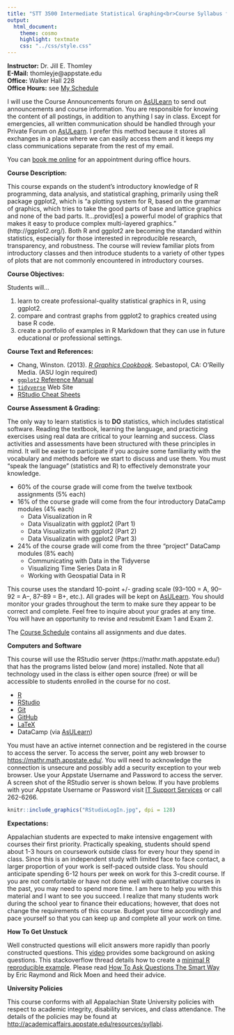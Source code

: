 ```yaml
---
title: "STT 3500 Intermediate Statistical Graphing<br>Course Syllabus for Spring 2018"
output: 
  html_document: 
    theme: cosmo
    highlight: textmate
    css: "../css/style.css"
---
```


**Instructor:**    Dr. Jill E. Thomley  
**E-Mail:**        thomleyje@appstate.edu  
**Office:**        Walker Hall 228  
**Office Hours:**  see [My Schedule](https://jillthomley.github.io/schedule.html)

I will use the Course Announcements forum on [AsULearn](https://asulearn.appstate.edu/) to send out announcements and course information. You are responsible for knowing the content of all postings, in addition to anything I say in class. Except for emergencies, all written communication should be handled through your Private Forum on [AsULearn](https://asulearn.appstate.edu/). I prefer this method because it stores all exchanges in a place where we can easily access them and it keeps my class communications separate from the rest of my email.

You can [book me online](https://thomleyje.youcanbook.me/) for an appointment during office hours.


**Course Description:**  

This course expands on the student's introductory knowledge of R programming, data analysis, and  statistical graphing, primarily using theR package ggplot2, which is "a plotting system for R, based on the grammar of graphics, which tries to take the good parts of base and lattice graphics and none of the bad parts. It...provid[es] a powerful model of graphics that makes it easy to produce complex multi-layered graphics." (http://ggplot2.org/). Both R and ggplot2 are becoming the standard within statistics, especially for those interested in reproducible research, transparency, and robustness. The course will review familiar plots from introductory classes and then introduce students to a variety of other types of plots that are not commonly encountered in introductory courses. 


**Course Objectives:**

Students will...

(1) learn to create professional-quality statistical graphics in R, using ggplot2.
(2) compare and contrast graphs from ggplot2 to graphics created using base R code.
(3) create a portfolio of examples in R Markdown that they can use in future educational or professional settings. 


**Course Text and References:**

* Chang, Winston. (2013). _[R Graphics Cookbook](http://proquest.safaribooksonline.com.proxy006.nclive.org/9781449363086?uicode=appstate)_. Sebastopol, CA: O'Reilly Media. (ASU login required)
* [`ggplot2` Reference Manual ](https://cran.r-project.org/web/packages/ggplot2/ggplot2.pdf)
* [`tidyverse`](https://www.tidyverse.org/) Web Site
* [RStudio Cheat Sheets](https://www.rstudio.com/resources/cheatsheets/)


**Course Assessment & Grading:**

The only way to learn statistics is to **DO** statistics, which includes statistical software. Reading the textbook, learning the language, and practicing exercises using real data are critical to your learning and success. Class activities and assessments have been structured with these principles in mind. It will be easier to participate if you acquire some familiarity with the vocabulary and methods before we start to discuss and use them. You must "speak the language" (statistics and R) to effectively demonstrate your knowledge.  

*  60% of the course grade will come from the twelve textbook assignments (5% each)
*  16% of the course grade will come from the four introductory DataCamp modules (4% each)
     + Data Visualization in R
     + Data Visualizatin with ggplot2 (Part 1)
     + Data Visualizatin with ggplot2 (Part 2)
     + Data Visualizatin with ggplot2 (Part 3)
*  24% of the course grade will come from the three "project" DataCamp modules (8% each)
     + Communicating with Data in the Tidyverse
     + Visualizing Time Series Data in R
     + Working with Geospatial Data in R

This course uses the standard 10-point +/- grading scale (93--100 = A, 90--92 = A--, 87--89 = B+, etc.). All grades will be kept on [AsULearn](https://asulearn.appstate.edu/). You should monitor your grades throughout the term to make sure they appear to be correct and complete. Feel free to inquire about your grades at any time. You will have an opportunity to revise and resubmit Exam 1 and Exam 2.

The [Course Schedule](../CoursePacing/CoursePacingS2018.html) contains all assignments and due dates.


**Computers and Software**

This course will use the RStudio server  (https://mathr.math.appstate.edu/) that has the programs listed below (and more) installed. Note that all technology used in the class is either open source (free) or will be accessible to students enrolled in the course for no cost.

* [R](https://cran.r-project.org) 
* [RStudio](https://www.rstudio.com/products/rstudio/download/)
* [Git](https://git-scm.com/downloads) 
* [GitHub](https://github.com)
* [LaTeX](https://www.ctan.org/starter)
* DataCamp (via [AsULearn](https://asulearn.appstate.edu/my/))

You must have an active internet connection and be registered in the course to access the server. To access the server, point any web browser to <https://mathr.math.appstate.edu/>.  You will need to acknowledge the connection is unsecure and possibly add a security exception to your web browser. Use your Appstate Username and Password to access the server.  A screen shot of the RStudio server is shown below. If you have problems with your Appstate Username or Password visit [IT Support Services](http://support.appstate.edu/) or call 262-6266.

```r
knitr::include_graphics("RStudioLogIn.jpg", dpi = 128)
```


**Expectations:**  

Appalachian students are expected to make intensive engagement with courses their first priority. Practically speaking, students should spend about 1-3 hours on coursework outside class for every hour they spend in class. Since this is an independent study with limited face to face contact, a larger proportion of your work is self-paced outside class. You should anticipate spending 6-12 hours per week on work for this 3-credit course. If you are not comfortable or have not done well with quantitative courses in the past, you may need to spend more time. I am here to help you with this material and I want to see you succeed. I realize that many students work during the school year to finance their educations; however, that does not change the requirements of this course. Budget your time accordingly and pace yourself so that you can keep up and complete all your work on time. 


**How To Get Unstuck**

Well constructed questions will elicit answers more rapidly than poorly constructed questions.  This [video](https://www.youtube.com/watch?v=ZFaWxxzouCY&list=PLjTlxb-wKvXNSDfcKPFH2gzHGyjpeCZmJ&index=3) provides some background on asking questions.  This stackoverflow thread details how to create a [minimal R reproducible example](http://stackoverflow.com/questions/5963269/how-to-make-a-great-r-reproducible-example/5963610#5963610). Please read [How To Ask Questions The Smart Way](http://www.catb.org/~esr/faqs/smart-questions.html) by Eric Raymond and Rick Moen and heed their advice.


**University Policies**

This course conforms with all Appalachian State University policies with respect to academic integrity, disability services, and class attendance.  The details of the policies may be found at <http://academicaffairs.appstate.edu/resources/syllabi>.



